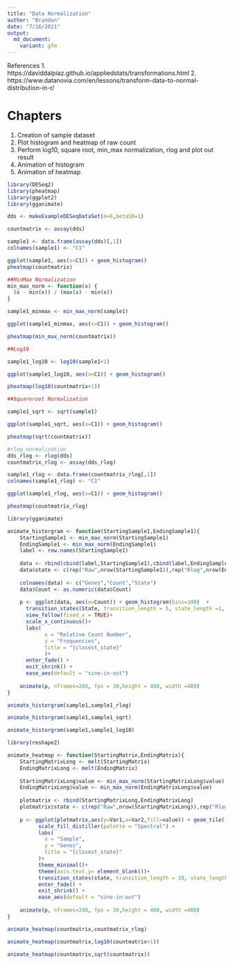 ```yaml
---
title: "Data Normalization"
author: "Brandon"
date: "7/16/2021"
output:
  md_document:
    variant: gfm
---
```

References
1.  https://daviddalpiaz.github.io/appliedstats/transformations.html
2.  https://www.datanovia.com/en/lessons/transform-data-to-normal-distribution-in-r/

# Chapters 
1.  Creation of sample dataset
2.  Plot histogram and heatmap of raw count
3.  Perform log10, square root, min_max normalization, rlog and plot out result
4.  Animation of histogram
5.  Animation of heatmap

```r
library(DESeq2)
library(pheatmap)
library(ggplot2)
library(gganimate)
```


```r
dds <- makeExampleDESeqDataSet(m=6,betaSD=1)

countmatrix <- assay(dds)

sample1 <- data.frame(assay(dds)[,1])
colnames(sample1) <- "C1"

ggplot(sample1, aes(x=C1)) + geom_histogram()
pheatmap(countmatrix)
```
```r
##MinMax Normalization 
min_max_norm <- function(x) {
  (x - min(x)) / (max(x) - min(x))
}

sample1_minmax <- min_max_norm(sample1)

ggplot(sample1_minmax, aes(x=C1)) + geom_histogram()

pheatmap(min_max_norm(countmatrix))

```

```r
##Log10

sample1_log10 <- log10(sample1+1)

ggplot(sample1_log10, aes(x=C1)) + geom_histogram()

pheatmap(log10(countmatrix+1))

```

```r
##Squareroot Normalization 

sample1_sqrt <- sqrt(sample1)

ggplot(sample1_sqrt, aes(x=C1)) + geom_histogram()

pheatmap(sqrt(countmatrix))

```

```r

#rlog normalization 
dds_rlog <- rlog(dds)
countmatrix_rlog <- assay(dds_rlog)

sample1_rlog <- data.frame(countmatrix_rlog[,1])
colnames(sample1_rlog) <- "C1"

ggplot(sample1_rlog, aes(x=C1)) + geom_histogram()

pheatmap(countmatrix_rlog)

```


```r
library(gganimate)

animate_historgram <- function(StartingSample1,EndingSample1){
    StartingSample1 <- min_max_norm(StartingSample1)
    EndingSample1 <- min_max_norm(EndingSample1)
    label <- row.names(StartingSample1)
    
    data <- rbind(cbind(label,StartingSample1),cbind(label,EndingSample1))
    data$state <- c(rep("Raw",nrow(StartingSample1)),rep("Rlog",nrow(EndingSample1)))
    
    colnames(data) <- c("Genes","Count","State")
    data$Count <- as.numeric(data$Count)
    
    p <- ggplot(data, aes(x=Count)) + geom_histogram(bins=100)  +
      transition_states(State, transition_length = 5, state_length =1, wrap = FALSE) +
      view_follow(fixed_x = TRUE)+
      scale_x_continuous()+
      labs(
            x = "Relative Count Number",
            y = "Frequencies",
            title = "{closest_state}"
            )+
      enter_fade() + 
      exit_shrink() +
      ease_aes(default = "sine-in-out")
    
    animate(p, nframes=240, fps = 30,height = 480, width =480)
}

animate_historgram(sample1,sample1_rlog)


```

```r
animate_historgram(sample1,sample1_sqrt)
```


```r
animate_historgram(sample1,sample1_log10)
```



```r
library(reshape2)

animate_heatmap <- function(StartingMatrix,EndingMatrix){
    StartingMatrixLong <- melt(StartingMatrix)
    EndingMatrixLong <- melt(EndingMatrix)
    
    StartingMatrixLong$value <- min_max_norm(StartingMatrixLong$value)
    EndingMatrixLong$value <- min_max_norm(EndingMatrixLong$value)
    
    plotmatrix <- rbind(StartingMatrixLong,EndingMatrixLong)
    plotmatrix$state <- c(rep("Raw",nrow(StartingMatrixLong)),rep("Rlog",nrow(EndingMatrixLong)))
    
    p <- ggplot(plotmatrix,aes(y=Var1,x=Var2,fill=value)) + geom_tile()+
          scale_fill_distiller(palette = "Spectral") +
          labs(
            x = "Sample",
            y = "Genes",
            title = "{closest_state}"
          )+
          theme_minimal()+
          theme(axis.text.y= element_blank())+
          transition_states(state, transition_length = 10, state_length =1, wrap = FALSE) + 
          enter_fade() + 
          exit_shrink() +
          ease_aes(default = "sine-in-out")
          
    animate(p, nframes=240, fps = 30,height = 480, width =480)
}

animate_heatmap(countmatrix,countmatrix_rlog) 
```

```r
animate_heatmap(countmatrix,log10(countmatrix+1)) 
```








```r
animate_heatmap(countmatrix,sqrt(countmatrix)) 
```
















